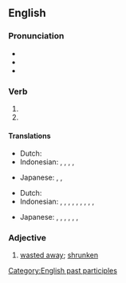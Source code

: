 ==English==

===Pronunciation===
* {{IPA|/ˈklʌŋ/|lang=en}}
* {{audio|En-us-clung.ogg|Audio (US)|lang=en}}
* {{rhymes|ʌŋ|lang=en}}

===Verb===
{{head|en|verb form}}

# {{en-simple past of|cling}}
# {{inflection of|cling||past|part|lang=en}}

====Translations====
{{trans-top|simple past}}
* Dutch: {{t+|nl|klampte}}
* Indonesian: {{t+|id|sangkut|alt=menyangkut}}, {{t+|id|sangkut|alt=menyangkutkan}}, {{t+|id|gantung|alt=bergantung}}, {{t+|id|gantung|alt=menggantung}}, {{t+|id|gantung|alt=menggantungkan}}
{{trans-mid}}
* Japanese: {{t|ja|掛けた|tr=[[かけた]], kaketa}}, {{t|ja|ぶら下がった|tr=[[ぶらさがった]], burasagatta}}, {{t|ja|ぶら下げた|tr=[[ぶらさげた]], burasageta}}
{{trans-bottom}}

{{trans-top|past participle}}
* Dutch: {{t+|nl|geklampt}}
* Indonesian: {{t+|id|sangkut|alt=menyangkut}}, {{t+|id|sangkut|alt=menyangkutkan}}, {{t+|id|sangkut|alt=tersangkut}}, {{t+|id|sangkut|alt=disangkutkan}}, {{t+|id|gantung|alt=bergantung}}, {{t+|id|gantung|alt=menggantung}}, {{t+|id|gantung|alt=menggantungkan}}, {{t+|id|gantung|alt=digantung}}, {{t+|id|gantung|alt=tergantung}}, {{t+|id|gantung|alt=digantungkan}}
{{trans-mid}}
* Japanese: {{t|ja|掛けた|tr=[[かけた]], kaketa}}, {{t|ja|掛けられる|tr=[[かけられる]], kakerareru}}, {{t|ja|掛けられた|tr=[[かけられた]], kakerareta}}, {{t|ja|ぶら下がった|tr=[[ぶらさがった]], burasagatta}}, {{t|ja|ぶら下げた|tr=[[ぶらさげた]], burasageta}}, {{t|ja|ぶら下げられる|tr=[[ぶらさげられる]], burasagerareru}}, {{t|ja|ぶら下げられた|tr=[[ぶらさげられた]], burasagerareta}}
{{trans-bottom}}

===Adjective===
{{en-adj}}

# {{lb|en|obsolete}} [[waste away|wasted away]]; [[shrunken]]

[[Category:English past participles]]